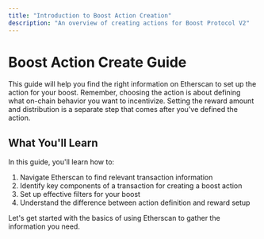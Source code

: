 ```yaml
---
title: "Introduction to Boost Action Creation"
description: "An overview of creating actions for Boost Protocol V2"
---
```


# Boost Action Create Guide

This guide will help you find the right information on Etherscan to set up the action for your boost. Remember, choosing the action is about defining what on-chain behavior you want to incentivize. Setting the reward amount and distribution is a separate step that comes after you've defined the action.

## What You'll Learn

In this guide, you'll learn how to:

1. Navigate Etherscan to find relevant transaction information
2. Identify key components of a transaction for creating a boost action
3. Set up effective filters for your boost
4. Understand the difference between action definition and reward setup

Let's get started with the basics of using Etherscan to gather the information you need.
